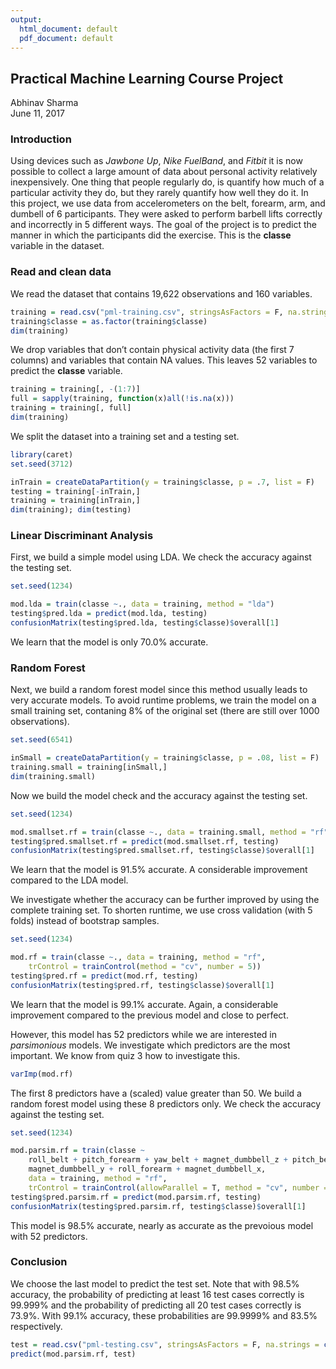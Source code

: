 ```yaml
---
output:
  html_document: default
  pdf_document: default
---
```

## Practical Machine Learning Course Project

Abhinav Sharma  
June 11, 2017  

### Introduction
Using devices such as *Jawbone Up*, *Nike FuelBand*, and *Fitbit* it is now possible to collect a large amount of data about personal activity relatively inexpensively. One thing that people regularly do, is quantify how much of a particular activity they do, but they rarely quantify how well they do it. In this project, we use data from accelerometers on the belt, forearm, arm, and dumbell of 6 participants. They were asked to perform barbell lifts correctly and incorrectly in 5 different ways. The goal of the project is to predict the manner in which the participants did the exercise. This is the **classe** variable in the dataset.  
  
### Read and clean data
We read the dataset that contains 19,622 observations and 160 variables.
```r
training = read.csv("pml-training.csv", stringsAsFactors = F, na.strings = c("NA", "", "#DIV/0!"))
training$classe = as.factor(training$classe)
dim(training)
```
We drop variables that don't contain physical activity data (the first 7 columns) and variables that contain NA values. This leaves 52 variables to predict the **classe** variable.
```r
training = training[, -(1:7)]
full = sapply(training, function(x)all(!is.na(x))) 
training = training[, full]
dim(training)
```
We split the dataset into a training set and a testing set.
```r
library(caret)
set.seed(3712)

inTrain = createDataPartition(y = training$classe, p = .7, list = F)
testing = training[-inTrain,]
training = training[inTrain,]
dim(training); dim(testing)
```
  
### Linear Discriminant Analysis
First, we build a simple model using LDA. We check the accuracy against the testing set.
```r
set.seed(1234)

mod.lda = train(classe ~., data = training, method = "lda")
testing$pred.lda = predict(mod.lda, testing)
confusionMatrix(testing$pred.lda, testing$classe)$overall[1]
```
We learn that the model is only 70.0% accurate.
  
### Random Forest
Next, we build a random forest model since this method usually leads to very accurate models. To avoid runtime problems, we train the model on a small training set, contaning 8% of the original set (there are still over 1000 observations).
```r
set.seed(6541)

inSmall = createDataPartition(y = training$classe, p = .08, list = F)
training.small = training[inSmall,]
dim(training.small)
```
Now we build the model check and the accuracy against the testing set.
```r
set.seed(1234)

mod.smallset.rf = train(classe ~., data = training.small, method = "rf")
testing$pred.smallset.rf = predict(mod.smallset.rf, testing)
confusionMatrix(testing$pred.smallset.rf, testing$classe)$overall[1]
```
We learn that the model is 91.5% accurate. A considerable improvement compared to the LDA model.
  
We investigate whether the accuracy can be further improved by using the complete training set. To shorten runtime, we use cross validation (with 5 folds) instead of bootstrap samples.
```r
set.seed(1234)

mod.rf = train(classe ~., data = training, method = "rf",
	trControl = trainControl(method = "cv", number = 5))
testing$pred.rf = predict(mod.rf, testing)
confusionMatrix(testing$pred.rf, testing$classe)$overall[1]
```
We learn that the model is 99.1% accurate. Again, a considerable improvement compared to the previous model and close to perfect.
  
However, this model has 52 predictors while we are interested in *parsimonious* models. We investigate which predictors are the most important. We know from quiz 3 how to investigate this.
```r
varImp(mod.rf)
```
The first 8 predictors have a (scaled) value greater than 50. We build a random forest model using these 8 predictors only. We check the accuracy against the testing set.
```r
set.seed(1234)

mod.parsim.rf = train(classe ~ 
	roll_belt + pitch_forearm + yaw_belt + magnet_dumbbell_z + pitch_belt + 
	magnet_dumbbell_y + roll_forearm + magnet_dumbbell_x,
	data = training, method = "rf",
	trControl = trainControl(allowParallel = T, method = "cv", number = 5))
testing$pred.parsim.rf = predict(mod.parsim.rf, testing)
confusionMatrix(testing$pred.parsim.rf, testing$classe)$overall[1]
```
This model is 98.5% accurate, nearly as accurate as the prevoious model with 52 predictors.
  
### Conclusion
We choose the last model to predict the test set. Note that with 98.5% accuracy, the probability of predicting at least 16 test cases correctly is 99.999% and the probability of predicting all 20 test cases correctly is 73.9%. With 99.1% accuracy, these probabilities are 99.9999% and 83.5% respectively.
```r
test = read.csv("pml-testing.csv", stringsAsFactors = F, na.strings = c("NA", "", "#DIV/0!"))
predict(mod.parsim.rf, test)
```